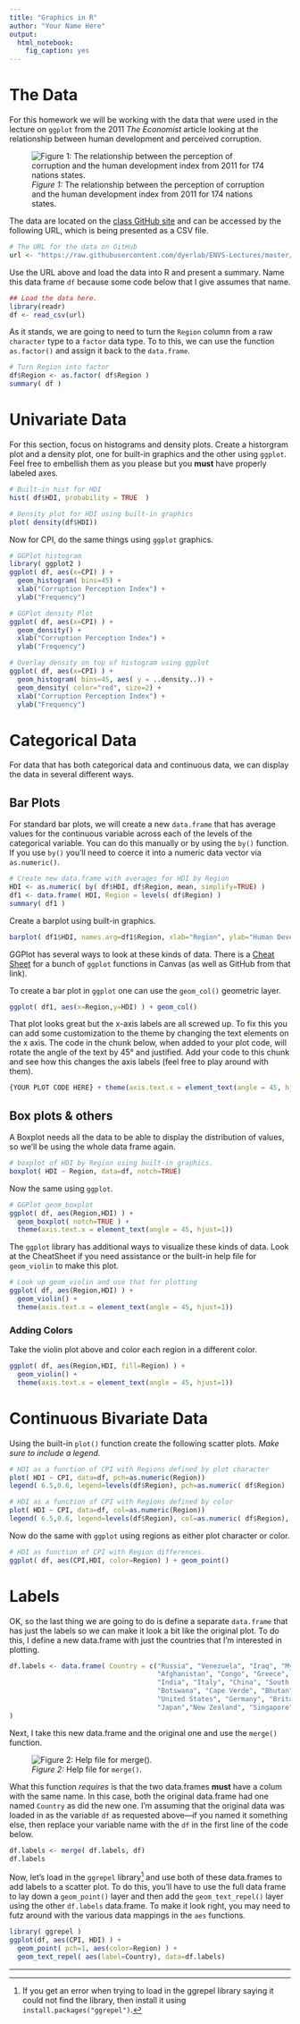 ```yaml
---
title: "Graphics in R"
author: "Your Name Here"
output: 
  html_notebook:
    fig_caption: yes
---
```


# The Data

For this homework we will be working with the data that were used in the lecture on `ggplot` from the 2011 *The Economist* article looking at the relationship between human development and perceived corruption.

![*Figure 1:* The relationship between the perception of corruption and the human development index from 2011 for 174 nations states.](https://live.staticflickr.com/65535/50294412713_25bbd52230_c_d.jpg)

The data are located on the [class GitHub site](https://github.com/dyerlab/ENVS-Lectures) and can be accessed by the following URL, which is being presented as a CSV file.

```r
# The URL for the data on GitHub
url <- "https://raw.githubusercontent.com/dyerlab/ENVS-Lectures/master/data/EconomistData.csv"
```

Use the URL above and load the data into R and present a summary.  Name this data frame `df` because some code below that I give assumes that name.

```r
## Load the data here.
library(readr)
df <- read_csv(url)
```

As it stands, we are going to need to turn the `Region` column from a raw `character` type to a `factor` data type.  To to this, we can use the function `as.factor()` and assign it back to the `data.frame`.


```r
# Turn Region into factor
df$Region <- as.factor( df$Region )
summary( df )
```

# Univariate Data

For this section, focus on histograms and density plots.  Create a historgram plot and a density plot, one for built-in graphics and the other using `ggplot`.  Feel free to embellish them as you please but you **must** have properly labeled axes.

```r
# Built-in hist for HDI
hist( df$HDI, probability = TRUE  )
```
```r
# Density plot for HDI using built-in graphics
plot( density(df$HDI))
```

Now for CPI, do the same things using `ggplot` graphics.

```r
# GGPlot histogram
library( ggplot2 )
ggplot( df, aes(x=CPI) ) + 
  geom_histogram( bins=45) + 
  xlab("Corruption Perception Index") + 
  ylab("Frequency")
```

```r
# GGPlot density Plot
ggplot( df, aes(x=CPI) ) + 
  geom_density() + 
  xlab("Corruption Perception Index") + 
  ylab("Frequency")
```

```r
# Overlay density on top of histogram using ggplot
ggplot( df, aes(x=CPI) ) + 
  geom_histogram( bins=45, aes( y = ..density..)) +
  geom_density( color="red", size=2) +
  xlab("Corruption Perception Index") + 
  ylab("Frequency")
```


# Categorical Data

For data that has both categorical data and continuous data, we can display the data in several different ways.  

## Bar Plots 

For standard bar plots, we will create a new `data.frame` that has average values for the continuous variable across each of the levels of the categorical variable.  You can do this manually or by using the `by()` function.  If you use `by()` you'll need to coerce it into a numeric data vector via `as.numeric()`.

```r
# Create new data.frame with averages for HDI by Region
HDI <- as.numeric( by( df$HDI, df$Region, mean, simplify=TRUE) )
df1 <- data.frame( HDI, Region = levels( df$Region) )
summary( df1 )
```

Create a barplot using built-in graphics.

```r
barplot( df1$HDI, names.arg=df1$Region, xlab="Region", ylab="Human Development Index" )
```

GGPlot has several ways to look at these kinds of data.  There is a [Cheat Sheet](https://github.com/rstudio/cheatsheets/blob/master/data-visualization-2.1.pdf) for a bunch of `ggplot` functions in Canvas (as well as GitHub from that link).  

To create a bar plot in `ggplot` one can use the `geom_col()` geometric layer.  

```r
ggplot( df1, aes(x=Region,y=HDI) ) + geom_col()
```

That plot looks great but the x-axis labels are all screwed up.  To fix this you can add some customization to the theme by changing the text elements on the x axis.  The code in the chunk below, when added to your plot code, will rotate the angle of the text by 45° and justified.  Add your code to this chunk and see how this changes the axis labels (feel free to play around with them).

```r
{YOUR PLOT CODE HERE} + theme(axis.text.x = element_text(angle = 45, hjust=1))
```

## Box plots & others

A Boxplot needs all the data to be able to display the distribution of values, so we'll be using the whole data frame again.

```r
# boxplot of HDI by Region using built-in graphics.
boxplot( HDI ~ Region, data=df, notch=TRUE)
```

Now the same using `ggplot`.

```r
# GGPlot geom_boxplot
ggplot( df, aes(Region,HDI) ) + 
  geom_boxplot( notch=TRUE ) + 
  theme(axis.text.x = element_text(angle = 45, hjust=1))
```

The `ggplot` library has additional ways to visualize these kinds of data. Look at the CheatSheet if you need assistance or the built-in help file for `geom_violin` to make this plot.



```r
# Look up geom_violin and use that for plotting
ggplot( df, aes(Region,HDI) ) + 
  geom_violin() + 
  theme(axis.text.x = element_text(angle = 45, hjust=1))
```

### Adding Colors

Take the violin plot above and color each region in a different color.  

```r
ggplot( df, aes(Region,HDI, fill=Region) ) + 
  geom_violin() + 
  theme(axis.text.x = element_text(angle = 45, hjust=1))
```


# Continuous Bivariate Data

Using the built-in `plot()` function create the following scatter plots.  *Make sure to include a legend.*


```r
# HDI as a function of CPI with Regions defined by plot character
plot( HDI ~ CPI, data=df, pch=as.numeric(Region))
legend( 6.5,0.6, legend=levels(df$Region), pch=as.numeric( df$Region) , bty="n")
```


```r
# HDI as a function of CPI with Regions defined by color
plot( HDI ~ CPI, data=df, col=as.numeric(Region))
legend( 6.5,0.6, legend=levels(df$Region), col=as.numeric( df$Region), pch=1, bty="n")
```

Now do the same with `ggplot` using regions as either plot character or color.

```r
# HDI as function of CPI with Region differences.
ggplot( df, aes(CPI,HDI, color=Region) ) + geom_point() 
```



# Labels

OK, so the last thing we are going to do is define a separate `data.frame` that has just the labels so we can make it look a bit like the original plot.  To do this, I define a new data.frame with just the countries that I'm interested in plotting.

```r
df.labels <- data.frame( Country = c("Russia", "Venezuela", "Iraq", "Myanmar", "Sudan",
                                     "Afghanistan", "Congo", "Greece", "Argentina", "Brazil",
                                     "India", "Italy", "China", "South Africa", "Spane",
                                     "Botswana", "Cape Verde", "Bhutan", "Rwanda", "France",
                                     "United States", "Germany", "Britain", "Barbados", "Norway", 
                                     "Japan","New Zealand", "Singapore") 
)
```

Next, I take this new data.frame and the original one and use the `merge()` function.

![*Figure 2:* Help file for `merge()`.](https://live.staticflickr.com/65535/50348700586_c9ee681494_c_d.jpg)

What this function *requires* is that the two data.frames **must** have a colum with the same name.  In this case, both the original data.frame had one named `Country` as did the new one.  I'm assuming that the original data was loaded in as the variable `df` as requested above—if you named it something else, then replace your variable name with the `df` in the first line of the code below.

```r
df.labels <- merge( df.labels, df)
df.labels
```


Now, let's load in the `ggrepel` library[^1] and use both of these data.frames to add labels to a scatter plot.  To do this, you'll have to use the full data frame to lay down a `geom_point()` layer and then add the `geom_text_repel()` layer using the other `df.labels` data.frame. To make it look right, you may need to futz around with the various data mappings in the `aes` functions.

```r
library( ggrepel )
ggplot(df, aes(CPI, HDI) ) + 
  geom_point( pch=1, aes(color=Region) ) + 
  geom_text_repel( aes(label=Country), data=df.labels)
```







---
[^1]: If you get an error when trying to load in the ggrepel library saying it could not find the library, then install it using `install.packages("ggrepel")`.


